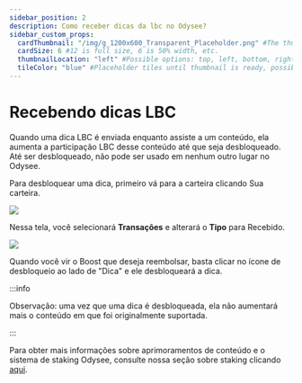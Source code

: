 ---
sidebar_position: 2
description: Como receber dicas da lbc no Odysee?
sidebar_custom_props:
  cardThumbnail: "/img/g_1200x600_Transparent_Placeholder.png" #The thumbnail on the category card.
  cardSize: 6 #12 is full size, 6 is 50% width, etc.
  thumbnailLocation: "left" #Possible options: top, left, bottom, right, none
  tileColor: "blue" #Placeholder tiles until thumbnail is ready, possible options: blue, cream, darkpurple, lightpurple, mauve, orange, pink, none
---

# Recebendo dicas LBC

Quando uma dica LBC é enviada enquanto assiste a um conteúdo, ela aumenta a participação LBC desse conteúdo até que seja desbloqueado. Até ser desbloqueado, não pode ser usado em nenhum outro lugar no Odysee.

Para desbloquear uma dica, primeiro vá para a carteira clicando <OdyseeButton url="https://odysee.com/$/wallet"><OdyseeIcon type="credits" /> Sua carteira</OdyseeButton>.

![](/img/es/image_1.png)

Nessa tela, você selecionará **Transações** e alterará o **Tipo** para Recebido.

![](/img/es/image_46.png)

Quando você vir o Boost que deseja reembolsar, basta clicar no ícone de desbloqueio ao lado de "Dica" e ele desbloqueará a dica.

:::info

Observação: uma vez que uma dica é desbloqueada, ela não aumentará mais o conteúdo em que foi originalmente suportada.

:::

Para obter mais informações sobre aprimoramentos de conteúdo e o sistema de staking Odysee, consulte nossa seção sobre staking clicando [aqui](/pt/category-blockchain/category-staking/naming).